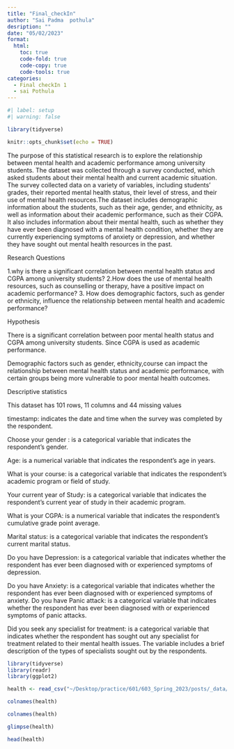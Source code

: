 ```yaml
---
title: "Final_checkIn"
author: "Sai Padma  pothula"
desription: ""
date: "05/02/2023"
format:
  html:
    toc: true
    code-fold: true
    code-copy: true
    code-tools: true
categories:
  - Final checkIn 1
  - sai Pothula
---
```


```r
#| label: setup
#| warning: false

library(tidyverse)

knitr::opts_chunk$set(echo = TRUE)
```


The purpose of this statistical research is to explore the relationship between mental health and academic performance among university students. The dataset was collected through a survey conducted, which asked students about their mental health and current academic situation. The survey collected data on a variety of variables, including students' grades, their reported mental health status, their level of stress, and their use of mental health resources.The dataset includes demographic information about the students, such as their age, gender, and ethnicity, as well as information about their academic performance, such as their CGPA. It also includes information about their mental health, such as whether they have ever been diagnosed with a mental health condition, whether they are currently experiencing symptoms of anxiety or depression, and whether they have sought out mental health resources in the past.

Research Questions

1.why is there a significant correlation between mental health status and CGPA among university students?
       2.How does the use of mental health resources, such as counselling or therapy, have a positive impact on academic performance?
      3. How does demographic factors, such as gender or ethnicity, influence the relationship between mental health and academic performance?



Hypothesis 	


There is a significant correlation between poor mental health status and CGPA among university students. Since CGPA is used as academic performance.

Demographic factors such as gender, ethnicity,course can impact the relationship between mental health status and academic performance, with certain groups being more vulnerable to poor mental health outcomes.

Descriptive statistics        

This dataset has 101 rows, 11 columns and 44 missing values 

timestamp: indicates the date and time when the survey was completed by the respondent.

Choose your gender : is a categorical variable that indicates the respondent's gender.

Age: is a numerical variable that indicates the respondent's age in years.

What is your course: is a categorical variable that indicates the respondent's academic program or field of study.

Your current year of Study: is a categorical variable that indicates the respondent's current year of study in their academic program.

What is your CGPA: is a numerical variable that indicates the respondent's cumulative grade point average.

Marital status: is a categorical variable that indicates the respondent's current marital status.

Do you have Depression: is a categorical variable that indicates whether the respondent has ever been diagnosed with or experienced symptoms of depression.

Do you have Anxiety: is a categorical variable that indicates whether the respondent has ever been diagnosed with or experienced symptoms of anxiety.
Do you have Panic attack: is a categorical variable that indicates whether the respondent has ever been diagnosed with or experienced symptoms of panic attacks.

Did you seek any specialist for treatment: is a categorical variable that indicates whether the respondent has sought out any specialist for treatment related to their mental health issues. The variable includes a brief description of the types of specialists sought out by the respondents.


```r
library(tidyverse)
library(readr)
library(ggplot2)
```

```r
health <- read_csv("~/Desktop/practice/601/603_Spring_2023/posts/_data/student_mental.csv", show_col_types = FALSE)
```
```r
colnames(health)
```

```r
colnames(health)
```
```r
glimpse(health)


```
```r
head(health)
```

```r

```



